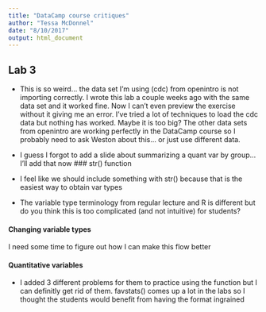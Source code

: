 ```yaml
---
title: "DataCamp course critiques"
author: "Tessa McDonnel"
date: "8/10/2017"
output: html_document
---
```


## Lab 3 
- This is so weird... the data set I'm using (cdc) from openintro is not importing correctly. I wrote this lab a couple weeks ago with the same data set and it worked fine. Now I can't even preview the exercise without it giving me an error. I've tried a lot of techniques to load the cdc data but nothing has worked. Maybe it is too big? The other data sets from openintro are working perfectly in the DataCamp course so I probably need to ask Weston about this... or just use different data.

- I guess I forgot to add a slide about summarizing a quant var by group... I'll add that now
### str() function
- I feel like we should include something with str() because that is the easiest way to obtain var types
- The variable type terminology from regular lecture and R is different but do you think this is too complicated (and not intuitive) for students? 

#### Changing variable types
I need some time to figure out how I can make this flow better

#### Quantitative variables
- I added 3 different problems for them to practice using the function but I can definitly get rid of them. favstats() comes up a lot in the labs so I thought the students would benefit from having the format ingrained


